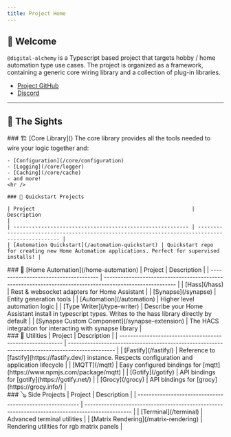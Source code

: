 ```yaml
---
title: Project Home
---
```


## 👋 Welcome

`@digital-alchemy` is a Typescript based project that targets hobby / home automation type use cases.
The project is organized as a framework, containing a generic core wiring library and a collection of plug-in libraries.

- [Project GitHub](https://github.com/Digital-Alchemy-TS)
- [Discord](https://discord.gg/JkZ35Gv97Y)

---

## 📇 The Sights

<div style={{display:"flex",flexWrap:"wrap"}}>
  <div style={{width:"45%",margin:"4px"}}>
    ### 🏗 [Core Library](</core>)
    The core library provides all the tools needed to wire your logic together and:

    - [Configuration](/core/configuration)
    - [Logging](/core/logger)
    - [Caching](/core/cache)
    - and more!
    <hr />

    ### 🥏 Quickstart Projects

    | Project                                                   | Description                                                                                     |
    | --------------------------------------------------------- | ----------------------------------------------------------------------------------------------- |
    | [Automation Quickstart](/automation-quickstart) | Quickstart repo for creating new Home Automation applications. Perfect for supervised installs! |
  </div>
  <div style={{width:"45%",margin:"4px"}}>
    ### 🏡 [Home Automation](/home-automation)
    | Project                               | Description                                                                                              |
    | ------------------------------------- | -------------------------------------------------------------------------------------------------------- |
    | [Hass](/hass)               | Rest & websocket adapters for Home Assistant                                                             |
    | [Synapse](/synapse)         | Entity generation tools                                                                                  |
    | [Automation](/automation)   | Higher level automation logic                                                                            |
    | [Type Writer](/type-writer) | Describe your Home Assistant install in typescript types. Writes to the hass library directly by default |
    | [Synapse Custom Component](/synapse-extension)  | The HACS integration for interacting with synapse library                                       |
  </div>
  <div style={{width:"45%",margin:"4px"}}>
    ### 💼 Utilities
    | Project                                                   | Description                                                                                     |
    | --------------------------------------------------------- | ----------------------------------------------------------------------------------------------- |
    | [Fastify](/fastify/)   | Reference to [fastify](https://fastify.dev/) instance. Respects configuration and application lifecycle |
    | [MQTT](/mqtt)         | Easy configured bindings for [mqtt](https://www.npmjs.com/package/mqtt)                                 |
    | [Gotify](/gotify)     | API bindings for [gotify](https://gotify.net/)                                                          |
    | [Grocy](/grocy)       | API bindings for [grocy](https://grocy.info/)                                                           |
  </div>
  <div style={{width:"45%",margin:"4px"}}>
    ### 🪕 Side Projects
    | Project                                                   | Description                                                                                     |
    | --------------------------------------------------------- | ----------------------------------------------------------------------------------------------- |
    | [Terminal](/terminal) | Advanced terminal utilities                                                                             |
    | [Matrix Rendering](/matrix-rendering) | Rendering utilities for rgb matrix panels                                                                             |
  </div>
</div>
